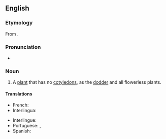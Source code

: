==English==

===Etymology===
From {{prefix|en|a|cotyledon|t1=not|t2=cup-shaped}}.

===Pronunciation===
* {{a|US}} {{IPA|/ˈeɪ.kɔt.l̩.iːdˌn̩/|lang=en}}

===Noun===
{{en-noun}}

# {{lb|en|botany}} A [[plant]] that has no [[cotyledon]]s, as the [[dodder]] and all flowerless plants.

====Translations====
{{trans-top|plant that has no cotyledons}}
* French: {{t+|fr|acotylédone|f}}
* Interlingua: {{t|ia|acotyledon}}
{{trans-mid}}
* Interlingue: {{t|ie|acotiledon}}
* Portuguese: {{t|pt|acotiledónea|f}} {{qualifier|Portugal}}, {{t|pt|acotiledônea|f}} {{qualifier|Brazil}}
* Spanish: {{t+|es|acotiledón|m}}
{{trans-bottom}}